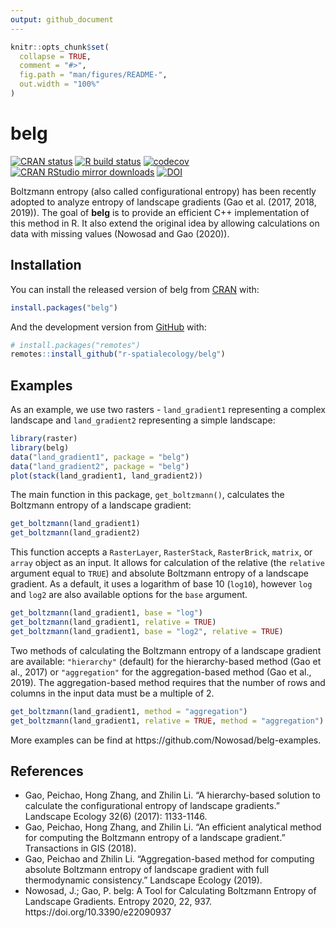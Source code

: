 ```yaml
---
output: github_document
---
```


<!-- README.md is generated from README.Rmd. Please edit that file -->

```r
knitr::opts_chunk$set(
  collapse = TRUE,
  comment = "#>",
  fig.path = "man/figures/README-",
  out.width = "100%"
)
```
# belg

<!-- badges: start -->
[![CRAN status](http://www.r-pkg.org/badges/version/belg)](https://cran.r-project.org/package=belg)
[![R build status](https://github.com/r-spatialecology/belg/workflows/pkgdown-and-test-coverage/badge.svg)](https://github.com/r-spatialecology/belg/actions)
[![codecov](https://app.codecov.io/gh/r-spatialecology/belg/branch/master/graph/badge.svg)](https://app.codecov.io/gh/r-spatialecology/belg)
[![CRAN RStudio mirror downloads](http://cranlogs.r-pkg.org/badges/belg)](https://cran.r-project.org/package=belg)
[![DOI](https://zenodo.org/badge/DOI/10.5281/zenodo.1209419.svg)](https://doi.org/10.5281/zenodo.1209419)
<!-- badges: end -->
  
Boltzmann entropy (also called configurational entropy) has been recently adopted to analyze entropy of landscape gradients (Gao et al. (2017, 2018, 2019)).
The goal of **belg** is to provide an efficient C++ implementation of this method in R.
It also extend the original idea by allowing calculations on data with missing values (Nowosad and Gao (2020)).

## Installation

You can install the released version of belg from [CRAN](https://CRAN.R-project.org) with:

``` r
install.packages("belg")
```

And the development version from [GitHub](https://github.com/) with:

``` r
# install.packages("remotes")
remotes::install_github("r-spatialecology/belg")
```

## Examples

As an example, we use two rasters - `land_gradient1` representing a complex landscape and `land_gradient2` representing a simple landscape:

```r
library(raster)
library(belg)
data("land_gradient1", package = "belg")
data("land_gradient2", package = "belg")
plot(stack(land_gradient1, land_gradient2))
```

The main function in this package, `get_boltzmann()`, calculates the Boltzmann entropy of a landscape gradient:

```r
get_boltzmann(land_gradient1)
get_boltzmann(land_gradient2)
```

This function accepts a `RasterLayer`, `RasterStack`, `RasterBrick`, `matrix`, or `array` object as an input.
It allows for calculation of the relative (the `relative` argument equal to `TRUE`) and absolute Boltzmann entropy of a landscape gradient.
As a default, it uses a logarithm of base 10 (`log10`), however `log` and `log2` are also available options for the `base` argument.

```r
get_boltzmann(land_gradient1, base = "log")
get_boltzmann(land_gradient1, relative = TRUE)
get_boltzmann(land_gradient1, base = "log2", relative = TRUE)
```

Two methods of calculating the Boltzmann entropy of a landscape gradient are available: `"hierarchy"` (default) for the hierarchy-based method (Gao et al., 2017) or `"aggregation"` for the aggregation-based method (Gao et al., 2019).
The aggregation-based method requires that the number of rows and columns in the input data must be a multiple of 2.

```r
get_boltzmann(land_gradient1, method = "aggregation")
get_boltzmann(land_gradient1, relative = TRUE, method = "aggregation")
```

More examples can be find at https://github.com/Nowosad/belg-examples.

## References

- Gao, Peichao, Hong Zhang, and Zhilin Li. "A hierarchy-based solution to calculate the configurational entropy of landscape gradients." Landscape Ecology 32(6) (2017): 1133-1146.
- Gao, Peichao, Hong Zhang, and Zhilin Li. "An efficient analytical method for computing the Boltzmann entropy of a landscape gradient." Transactions in GIS (2018).
- Gao, Peichao and Zhilin Li. "Aggregation-based method for computing absolute Boltzmann entropy of landscape gradient with full thermodynamic consistency." Landscape Ecology (2019).
- Nowosad, J.; Gao, P. belg: A Tool for Calculating Boltzmann Entropy of Landscape Gradients. Entropy 2020, 22, 937. https://doi.org/10.3390/e22090937
